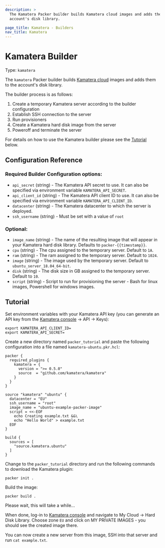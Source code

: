 ```yaml
---
description: >
  The Kamatera Packer builder builds Kamatera cloud images and adds them to the
  account's disk library.

page_title: Kamatera - Builders
nav_title: Kamatera
---
```


# Kamatera Builder

Type: `kamatera`

The `kamatera` Packer builder builds [Kamatera cloud](https://www.kamatera.com/express/compute/)
images and adds them to the account's disk library.

The builder process is as follows:

1. Create a temporary Kamatera server according to the builder configuration
2. Establish SSH connection to the server
3. Run provisioners
4. Create a Kamatera hard disk image from the server
5. Poweroff and terminate the server

For details on how to use the Kamatera builder please see the [Tutorial](#tutorial) below.

## Configuration Reference

### Required Builder Configuration options:

- `api_secret` (string) - The Kamatera API secret to use. It can also be specified via environment variable `KAMATERA_API_SECRET`.
- `api_client_id` (string) - The Kamatera API client ID to use. It can also be specified via environment variable `KAMATERA_API_CLIENT_ID`.
- `datacenter` (string) - The Kamatera datacenter to which the server is deployed.
- `ssh_username` (string) - Must be set with a value of `root`

### Optional:

- `image_name` (string) - The name of the resulting image that will appear in your Kamatera hard disk library. Defaults to `packer-{{timestamp}}`.
- `cpu` (string) - The cpu assigned to the temporary server. Default to `1A`.
- `ram` (string) - The ram assigned to the temporary server. Default to `1024`.
- `image` (string) - The image used by the temporary server. Default to `ubuntu_server_18.04_64-bit`.
- `disk` (string) - The disk size in GB assigned to the temporary server. Default to `10`.
- `script` (string) - Script to run for provisioning the server - Bash for linux images, Powershell for windows images.

## Tutorial

Set environment variables with your Kamatera API key (you can generate an API key from the [Kamatera console](https://console.kamatera.com) -> API -> Keys):

```shell
export KAMATERA_API_CLIENT_ID=
export KAMATERA_API_SECRET=
```

Create a new directory named `packer_tutorial` and paste the following configuration into a file named `kamatera-ubuntu.pkr.hcl`:

```hcl
packer {
  required_plugins {
    kamatera = {
      version = ">= 0.5.0"
      source  = "github.com/kamatera/kamatera"
    }
  }
}

source "kamatera" "ubuntu" {
  datacenter = "EU"
  ssh_username = "root"
  image_name = "ubuntu-example-packer-image"
  script = <<-EOF
    echo Creating example.txt &&\
    echo "Hello World" > example.txt
  EOF
}

build {
  sources = [
    "source.kamatera.ubuntu"
  ]
}
```

Change to the `packer_tutorial` directory and run the following commands to download the Kamatera plugin:

```shell
packer init .
```

Build the image:

```shell
packer build .
```

Please wait, this will take a while...

When done, log-in to [Kamatera console](https://console.kamatera.com) and navigate to My Cloud -> Hard Disk Library.
Choose zone `EU` and click on MY PRIVATE IMAGES - you should see the created image there.

You can now create a new server from this image, SSH into that server and run `cat example.txt`.
